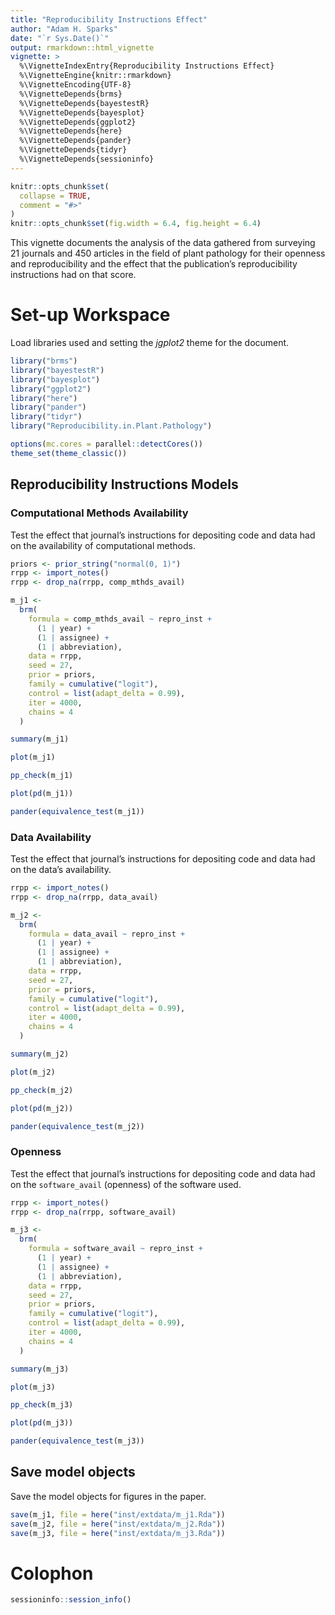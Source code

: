 ```yaml
---
title: "Reproducibility Instructions Effect"
author: "Adam H. Sparks"
date: "`r Sys.Date()`"
output: rmarkdown::html_vignette
vignette: >
  %\VignetteIndexEntry{Reproducibility Instructions Effect}
  %\VignetteEngine{knitr::rmarkdown}
  %\VignetteEncoding{UTF-8}
  %\VignetteDepends{brms}
  %\VignetteDepends{bayestestR}
  %\VignetteDepends{bayesplot}
  %\VignetteDepends{ggplot2}
  %\VignetteDepends{here}
  %\VignetteDepends{pander}
  %\VignetteDepends{tidyr}
  %\VignetteDepends{sessioninfo}
---
```


```r
knitr::opts_chunk$set(
  collapse = TRUE,
  comment = "#>"
)
knitr::opts_chunk$set(fig.width = 6.4, fig.height = 6.4)
```

This vignette documents the analysis of the data gathered from surveying 21 journals and 450 articles in the field of plant pathology for their openness and reproducibility and the effect that the publication's reproducibility instructions had on that score.

# Set-up Workspace

Load libraries used and setting the *jgplot2* theme for the document.

```r
library("brms")
library("bayestestR")
library("bayesplot")
library("ggplot2")
library("here")
library("pander")
library("tidyr")
library("Reproducibility.in.Plant.Pathology")

options(mc.cores = parallel::detectCores())
theme_set(theme_classic())
```

## Reproducibility Instructions Models

### Computational Methods Availability

Test the effect that journal's instructions for depositing code and data had on the availability of computational methods.

```r
priors <- prior_string("normal(0, 1)")
rrpp <- import_notes()
rrpp <- drop_na(rrpp, comp_mthds_avail)

m_j1 <-
  brm(
    formula = comp_mthds_avail ~ repro_inst +
      (1 | year) +
      (1 | assignee) +
      (1 | abbreviation),
    data = rrpp,
    seed = 27,
    prior = priors,
    family = cumulative("logit"),
    control = list(adapt_delta = 0.99),
    iter = 4000,
    chains = 4
  )

summary(m_j1)

plot(m_j1)

pp_check(m_j1)

plot(pd(m_j1))

pander(equivalence_test(m_j1))
```

### Data Availability

Test the effect that journal's instructions for depositing code and data had on the data's availability.

```r
rrpp <- import_notes()
rrpp <- drop_na(rrpp, data_avail)

m_j2 <-
  brm(
    formula = data_avail ~ repro_inst +
      (1 | year) +
      (1 | assignee) +
      (1 | abbreviation),
    data = rrpp,
    seed = 27,
    prior = priors,
    family = cumulative("logit"),
    control = list(adapt_delta = 0.99),
    iter = 4000,
    chains = 4
  )

summary(m_j2)

plot(m_j2)

pp_check(m_j2)

plot(pd(m_j2))

pander(equivalence_test(m_j2))
```

### Openness

Test the effect that journal's instructions for depositing code and data had on the `software_avail` (openness) of the software used.

```r
rrpp <- import_notes()
rrpp <- drop_na(rrpp, software_avail)

m_j3 <-
  brm(
    formula = software_avail ~ repro_inst +
      (1 | year) +
      (1 | assignee) +
      (1 | abbreviation),
    data = rrpp,
    seed = 27,
    prior = priors,
    family = cumulative("logit"),
    control = list(adapt_delta = 0.99),
    iter = 4000,
    chains = 4
  )

summary(m_j3)

plot(m_j3)

pp_check(m_j3)

plot(pd(m_j3))

pander(equivalence_test(m_j3))
```

## Save model objects

Save the model objects for figures in the paper.

```r
save(m_j1, file = here("inst/extdata/m_j1.Rda"))
save(m_j2, file = here("inst/extdata/m_j2.Rda"))
save(m_j3, file = here("inst/extdata/m_j3.Rda"))
```

# Colophon

```r
sessioninfo::session_info()
```
